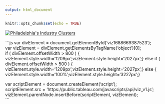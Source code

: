 ```yaml
---
output: html_document
---
```


```r
knitr::opts_chunk$set(echo = TRUE)
```

<div class='tableauPlaceholder' id='viz1688669387523' style='position: relative'>

<noscript><a href='#'><img alt='Philadelphia&#39;s Industry Clusters ' src='https:&#47;&#47;public.tableau.com&#47;static&#47;images&#47;In&#47;IndustryClustersDashboard&#47;PhiladelphiasIndustryClusters&#47;1_rss.png' style='border: none' />
</a>
</noscript>

<object class='tableauViz'  style='display:none;'><param name='host_url' value='https%3A%2F%2Fpublic.tableau.com%2F' /> <param name='embed_code_version' value='3' /> <param name='site_root' value='' /><param name='name' value='IndustryClustersDashboard&#47;PhiladelphiasIndustryClusters' /><param name='tabs' value='no' /><param name='toolbar' value='yes' /><param name='static_image' value='https:&#47;&#47;public.tableau.com&#47;static&#47;images&#47;In&#47;IndustryClustersDashboard&#47;PhiladelphiasIndustryClusters&#47;1.png' /> <param name='animate_transition' value='yes' /><param name='display_static_image' value='yes' /><param name='display_spinner' value='yes' /><param name='display_overlay' value='yes' /><param name='display_count' value='yes' /><param name='language' value='en-US' /></object></div>  


```js
var divElement = document.getElementById('viz1688669387523');                 
var vizElement = divElement.getElementsByTagName('object')[0];               
if ( divElement.offsetWidth > 800 ) { vizElement.style.width='1209px';vizElement.style.height='2027px';} else if ( divElement.offsetWidth > 500 ) { vizElement.style.width='1209px';vizElement.style.height='2027px';}
else { vizElement.style.width='100%';vizElement.style.height='3227px';}          

var scriptElement = document.createElement('script');                   
scriptElement.src = 'https://public.tableau.com/javascripts/api/viz_v1.js';                    vizElement.parentNode.insertBefore(scriptElement, vizElement);               
              ```

